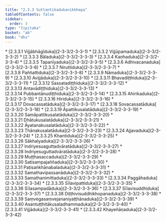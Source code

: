 ```yaml
---
title: "2.3.3 Suttantikadukanikkhepa"
tableOfContents: false
sidebar:
  order: 3
type: "tipitaka"
basket: "ab"
book: "dhs"
---
```



<DynamicBreadcrumb />



<TableOfContents book="dhs" section="2.3.3">
* [2.3.3.1 Vijjābhāgīduka](2-3-3/2-3-3-1)
* [2.3.3.2 Vijjūpamaduka](2-3-3/2-3-3-2)
* [2.3.3.3 Bāladuka](2-3-3/2-3-3-3)
* [2.3.3.4 Kaṇhaduka](2-3-3/2-3-3-4)
* [2.3.3.5 Tapanīyaduka](2-3-3/2-3-3-5)
* [2.3.3.6 Adhivacanaduka](2-3-3/2-3-3-6)
* [2.3.3.7 Niruttiduka](2-3-3/2-3-3-7)
* [2.3.3.8 Paññattiduka](2-3-3/2-3-3-8)
* [2.3.3.9 Nāmaduka](2-3-3/2-3-3-9)
* [2.3.3.10 Avijjāduka](2-3-3/2-3-3-10)
* [2.3.3.11 Bhavadiṭṭhiduka](2-3-3/2-3-3-11)
* [2.3.3.12 Sassatadiṭṭhiduka](2-3-3/2-3-3-12)
* [2.3.3.13 Antavādiṭṭhiduka](2-3-3/2-3-3-13)
* [2.3.3.14 Pubbantānudiṭṭhiduka](2-3-3/2-3-3-14)
* [2.3.3.15 Ahirikaduka](2-3-3/2-3-3-15)
* [2.3.3.16 Hiriduka](2-3-3/2-3-3-16)
* [2.3.3.17 Dovacassatāduka](2-3-3/2-3-3-17)
* [2.3.3.18 Sovacassatāduka](2-3-3/2-3-3-18)
* [2.3.3.19 Āpattikusalatāduka](2-3-3/2-3-3-19)
* [2.3.3.20 Samāpattikusalatāduka](2-3-3/2-3-3-20)
* [2.3.3.21 Dhātukusalatāduka](2-3-3/2-3-3-21)
* [2.3.3.22 Āyatanakusalatāduka](2-3-3/2-3-3-22)
* [2.3.3.23 Ṭhānakusalatāduka](2-3-3/2-3-3-23)
* [2.3.3.24 Ajjavaduka](2-3-3/2-3-3-24)
* [2.3.3.25 Khantiduka](2-3-3/2-3-3-25)
* [2.3.3.26 Sākhalyaduka](2-3-3/2-3-3-26)
* [2.3.3.27 Indriyesuaguttadvāratāduka](2-3-3/2-3-3-27)
* [2.3.3.28 Indriyesuguttadvāratāduka](2-3-3/2-3-3-28)
* [2.3.3.29 Muṭṭhasaccaduka](2-3-3/2-3-3-29)
* [2.3.3.30 Satisampajaññaduka](2-3-3/2-3-3-30)
* [2.3.3.31 Paṭisaṅkhānabaladuka](2-3-3/2-3-3-31)
* [2.3.3.32 Samathavipassanāduka](2-3-3/2-3-3-32)
* [2.3.3.33 Samathanimittaduka](2-3-3/2-3-3-33)
* [2.3.3.34 Paggāhaduka](2-3-3/2-3-3-34)
* [2.3.3.35 Sīlavipattiduka](2-3-3/2-3-3-35)
* [2.3.3.36 Sīlasampadāduka](2-3-3/2-3-3-36)
* [2.3.3.37 Sīlavisuddhiduka](2-3-3/2-3-3-37)
* [2.3.3.38 Diṭṭhivisuddhikhopanaduka](2-3-3/2-3-3-38)
* [2.3.3.39 Saṃvegasaṃvejananiyaṭṭhānaduka](2-3-3/2-3-3-39)
* [2.3.3.40 Asantuṭṭhitākusaladhammaduka](2-3-3/2-3-3-40)
* [2.3.3.41 Vijjāduka](2-3-3/2-3-3-41)
* [2.3.3.42 Khayeñāṇaduka](2-3-3/2-3-3-42)
</TableOfContents>